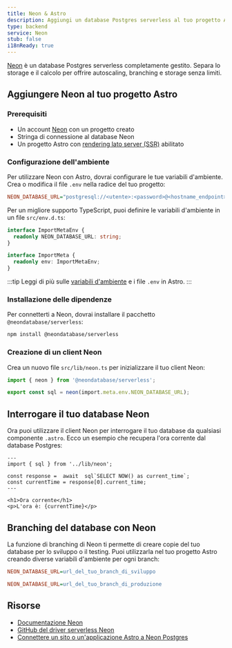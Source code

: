 ```yaml
---
title: Neon & Astro
description: Aggiungi un database Postgres serverless al tuo progetto Astro con Neon
type: backend
service: Neon
stub: false
i18nReady: true
---
```


[Neon](https://neon.tech) è un database Postgres serverless completamente gestito. Separa lo storage e il calcolo per offrire autoscaling, branching e storage senza limiti.

## Aggiungere Neon al tuo progetto Astro

### Prerequisiti

- Un account [Neon](https://console.neon.tech/signup) con un progetto creato
- Stringa di connessione al database Neon
- Un progetto Astro con [rendering lato server (SSR)](https://docs.astro.build/en/guides/server-side-rendering) abilitato

### Configurazione dell'ambiente

Per utilizzare Neon con Astro, dovrai configurare le tue variabili d'ambiente. Crea o modifica il file `.env` nella radice del tuo progetto:

```ini title=".env"
NEON_DATABASE_URL="postgresql://<utente>:<password>@<hostname_endpoint>.neon.tech:<porta>/<nome_db>?sslmode=require"
```

Per un migliore supporto TypeScript, puoi definire le variabili d'ambiente in un file `src/env.d.ts`:

```typescript title="src/env.d.ts"
interface ImportMetaEnv {
  readonly NEON_DATABASE_URL: string;
}

interface ImportMeta {
  readonly env: ImportMetaEnv;
}
```

:::tip
Leggi di più sulle [variabili d'ambiente](/en/guides/environment-variables/) e i file `.env` in Astro.
:::

### Installazione delle dipendenze

Per connetterti a Neon, dovrai installare il pacchetto `@neondatabase/serverless`:

```bash
npm install @neondatabase/serverless
```

### Creazione di un client Neon

Crea un nuovo file `src/lib/neon.ts` per inizializzare il tuo client Neon:

```typescript title="src/lib/neon.ts"
import { neon } from '@neondatabase/serverless';

export const sql = neon(import.meta.env.NEON_DATABASE_URL);
```

## Interrogare il tuo database Neon

Ora puoi utilizzare il client Neon per interrogare il tuo database da qualsiasi componente `.astro`. Ecco un esempio che recupera l'ora corrente dal database Postgres:

```astro title="src/pages/index.astro"
---
import { sql } from '../lib/neon';

const response =  await  sql`SELECT NOW() as current_time`;
const currentTime = response[0].current_time;
---

<h1>Ora corrente</h1>
<p>L'ora è: {currentTime}</p>
```

## Branching del database con Neon

La funzione di branching di Neon ti permette di creare copie del tuo database per lo sviluppo o il testing. Puoi utilizzarla nel tuo progetto Astro creando diverse variabili d'ambiente per ogni branch:

```ini title=".env.development"
NEON_DATABASE_URL=url_del_tuo_branch_di_sviluppo
```

```ini title=".env.production"
NEON_DATABASE_URL=url_del_tuo_branch_di_produzione
```

## Risorse

- [Documentazione Neon](https://neon.tech/docs/introduction)
- [GitHub del driver serverless Neon](https://github.com/neondatabase/serverless)
- [Connettere un sito o un'applicazione Astro a Neon Postgres](https://neon.tech/docs/guides/astro)